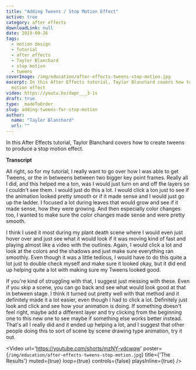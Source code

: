 ```yaml
---
title: "Adding Tweens / Stop Motion Effect"
active: true
category: after effects
downloadLink: null
date: 2019-09-26
tags:
  - motion design
  - Tutorial
  - after effects
  - Taylor Blanchard
  - stop motion
  - tweens
coverImage: /img/education/after-effects-tweens-stop-motion.jpg
excerpt: In this After Effects tutorial, Taylor Blanchard covers how to create tweens to produce a stop
  motion effect
video: https://youtu.be/dapr___3-1s
draft: true
type: _madeToOrder
slug: adding-tweens-for-stop-motion
author:
  name: "Taylor Blanchard"
  url: ""
---
```


In this After Effects tutorial, Taylor Blanchard covers how to create tweens to produce a stop motion effect.

**Transcript**

All right, so for my tutorial, I really want to go over how I was able to get Tweens, or the in betweens between two bigger key point frames. Really all I did, and this helped me a ton, was I would just turn on and off the layers so I couldn't see them. I would just do this a lot. I would click a ton just to see if the animation looked pretty smooth or if it made sense and I would just go up the ladder. I focused a lot during leaves that would grow and see if it made sense, how they were growing. And then especially color changes too, I wanted to make sure the color changes made sense and were pretty smooth.

I think I used it most during my plant death scene where I would even just hover over and just see what it would look if it was moving kind of fast and playing almost like a video with the outlines. Again, I would click a lot and look at the colors and the shadows and just make sure everything ran smoothly. Even though it was a little tedious, I would have to do this quite a lot just to double check myself and make sure it looked okay, but it did end up helping quite a lot with making sure my Tweens looked good.

If you're kind of struggling with that, I suggest just messing with these. Even if you skip a scene, you can go back and see what would look good at that in between stage. I think it turned out pretty well with that method and it definitely made it a lot easier, even though I had to click a lot. Definitely just look and click and see how your animation is doing. If something doesn't feel right, maybe add a different layer and try clicking from the beginning one to this new one to see maybe if something else works better instead. That's all I really did and it ended up helping a lot, and I suggest that other people doing this to sort of scene by scene drawing type animation, try it out.

<Video url='https://youtube.com/shorts/mzNY-vdcwqw' poster={`/img/education/after-effects-tweens-stop-motion.jpg`} title={'The Results'} muted={true} loop={true} controls={false} playsInline={true} />
